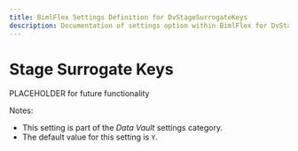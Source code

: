```yaml
---
title: BimlFlex Settings Definition for DvStageSurrogateKeys
description: Documentation of settings option within BimlFlex for DvStageSurrogateKeys
---
```

<head>
  <meta name="varigenceProduct" content="BimlFlex"></meta>
  <meta name="varigenceArticleType" content="Reference"></meta>
</head>

# Stage Surrogate Keys

PLACEHOLDER for future functionality

Notes:

* This setting is part of the *Data Vault* settings category.
* The default value for this setting is `Y`.
